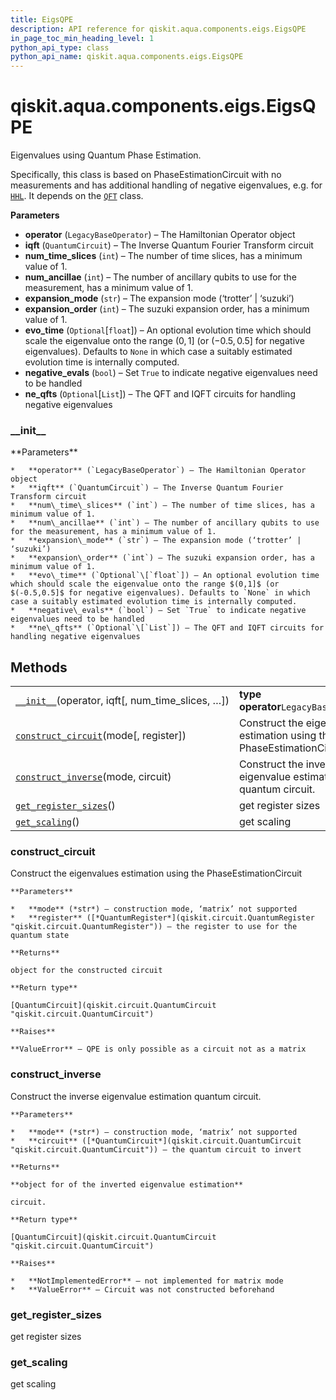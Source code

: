 ```yaml
---
title: EigsQPE
description: API reference for qiskit.aqua.components.eigs.EigsQPE
in_page_toc_min_heading_level: 1
python_api_type: class
python_api_name: qiskit.aqua.components.eigs.EigsQPE
---
```


# qiskit.aqua.components.eigs.EigsQPE

<Class id="qiskit.aqua.components.eigs.EigsQPE" isDedicatedPage={true} github="https://github.com/qiskit-community/qiskit-aqua/tree/stable/0.9/qiskit/aqua/components/eigs/eigs_qpe.py" signature="EigsQPE(operator, iqft, num_time_slices=1, num_ancillae=1, expansion_mode='trotter', expansion_order=1, evo_time=None, negative_evals=False, ne_qfts=None)" modifiers="class">
  Eigenvalues using Quantum Phase Estimation.

  Specifically, this class is based on PhaseEstimationCircuit with no measurements and has additional handling of negative eigenvalues, e.g. for [`HHL`](qiskit.aqua.algorithms.HHL "qiskit.aqua.algorithms.HHL"). It depends on the [`QFT`](qiskit.circuit.library.QFT "qiskit.circuit.library.QFT") class.

  **Parameters**

  *   **operator** (`LegacyBaseOperator`) – The Hamiltonian Operator object
  *   **iqft** (`QuantumCircuit`) – The Inverse Quantum Fourier Transform circuit
  *   **num\_time\_slices** (`int`) – The number of time slices, has a minimum value of 1.
  *   **num\_ancillae** (`int`) – The number of ancillary qubits to use for the measurement, has a minimum value of 1.
  *   **expansion\_mode** (`str`) – The expansion mode (‘trotter’ | ‘suzuki’)
  *   **expansion\_order** (`int`) – The suzuki expansion order, has a minimum value of 1.
  *   **evo\_time** (`Optional`\[`float`]) – An optional evolution time which should scale the eigenvalue onto the range $(0,1]$ (or $(-0.5,0.5]$ for negative eigenvalues). Defaults to `None` in which case a suitably estimated evolution time is internally computed.
  *   **negative\_evals** (`bool`) – Set `True` to indicate negative eigenvalues need to be handled
  *   **ne\_qfts** (`Optional`\[`List`]) – The QFT and IQFT circuits for handling negative eigenvalues

  ### \_\_init\_\_

  <Function id="qiskit.aqua.components.eigs.EigsQPE.__init__" signature="__init__(operator, iqft, num_time_slices=1, num_ancillae=1, expansion_mode='trotter', expansion_order=1, evo_time=None, negative_evals=False, ne_qfts=None)">
    **Parameters**

    *   **operator** (`LegacyBaseOperator`) – The Hamiltonian Operator object
    *   **iqft** (`QuantumCircuit`) – The Inverse Quantum Fourier Transform circuit
    *   **num\_time\_slices** (`int`) – The number of time slices, has a minimum value of 1.
    *   **num\_ancillae** (`int`) – The number of ancillary qubits to use for the measurement, has a minimum value of 1.
    *   **expansion\_mode** (`str`) – The expansion mode (‘trotter’ | ‘suzuki’)
    *   **expansion\_order** (`int`) – The suzuki expansion order, has a minimum value of 1.
    *   **evo\_time** (`Optional`\[`float`]) – An optional evolution time which should scale the eigenvalue onto the range $(0,1]$ (or $(-0.5,0.5]$ for negative eigenvalues). Defaults to `None` in which case a suitably estimated evolution time is internally computed.
    *   **negative\_evals** (`bool`) – Set `True` to indicate negative eigenvalues need to be handled
    *   **ne\_qfts** (`Optional`\[`List`]) – The QFT and IQFT circuits for handling negative eigenvalues
  </Function>

  ## Methods

  |                                                                                                                                                          |                                                                       |
  | -------------------------------------------------------------------------------------------------------------------------------------------------------- | --------------------------------------------------------------------- |
  | [`__init__`](#qiskit.aqua.components.eigs.EigsQPE.__init__ "qiskit.aqua.components.eigs.EigsQPE.__init__")(operator, iqft\[, num\_time\_slices, …])      | **type operator**`LegacyBaseOperator`                                 |
  | [`construct_circuit`](#qiskit.aqua.components.eigs.EigsQPE.construct_circuit "qiskit.aqua.components.eigs.EigsQPE.construct_circuit")(mode\[, register]) | Construct the eigenvalues estimation using the PhaseEstimationCircuit |
  | [`construct_inverse`](#qiskit.aqua.components.eigs.EigsQPE.construct_inverse "qiskit.aqua.components.eigs.EigsQPE.construct_inverse")(mode, circuit)     | Construct the inverse eigenvalue estimation quantum circuit.          |
  | [`get_register_sizes`](#qiskit.aqua.components.eigs.EigsQPE.get_register_sizes "qiskit.aqua.components.eigs.EigsQPE.get_register_sizes")()               | get register sizes                                                    |
  | [`get_scaling`](#qiskit.aqua.components.eigs.EigsQPE.get_scaling "qiskit.aqua.components.eigs.EigsQPE.get_scaling")()                                    | get scaling                                                           |

  ### construct\_circuit

  <Function id="qiskit.aqua.components.eigs.EigsQPE.construct_circuit" signature="construct_circuit(mode, register=None)">
    Construct the eigenvalues estimation using the PhaseEstimationCircuit

    **Parameters**

    *   **mode** (*str*) – construction mode, ‘matrix’ not supported
    *   **register** ([*QuantumRegister*](qiskit.circuit.QuantumRegister "qiskit.circuit.QuantumRegister")) – the register to use for the quantum state

    **Returns**

    object for the constructed circuit

    **Return type**

    [QuantumCircuit](qiskit.circuit.QuantumCircuit "qiskit.circuit.QuantumCircuit")

    **Raises**

    **ValueError** – QPE is only possible as a circuit not as a matrix
  </Function>

  ### construct\_inverse

  <Function id="qiskit.aqua.components.eigs.EigsQPE.construct_inverse" signature="construct_inverse(mode, circuit)">
    Construct the inverse eigenvalue estimation quantum circuit.

    **Parameters**

    *   **mode** (*str*) – construction mode, ‘matrix’ not supported
    *   **circuit** ([*QuantumCircuit*](qiskit.circuit.QuantumCircuit "qiskit.circuit.QuantumCircuit")) – the quantum circuit to invert

    **Returns**

    **object for of the inverted eigenvalue estimation**

    circuit.

    **Return type**

    [QuantumCircuit](qiskit.circuit.QuantumCircuit "qiskit.circuit.QuantumCircuit")

    **Raises**

    *   **NotImplementedError** – not implemented for matrix mode
    *   **ValueError** – Circuit was not constructed beforehand
  </Function>

  ### get\_register\_sizes

  <Function id="qiskit.aqua.components.eigs.EigsQPE.get_register_sizes" signature="get_register_sizes()">
    get register sizes
  </Function>

  ### get\_scaling

  <Function id="qiskit.aqua.components.eigs.EigsQPE.get_scaling" signature="get_scaling()">
    get scaling
  </Function>
</Class>

